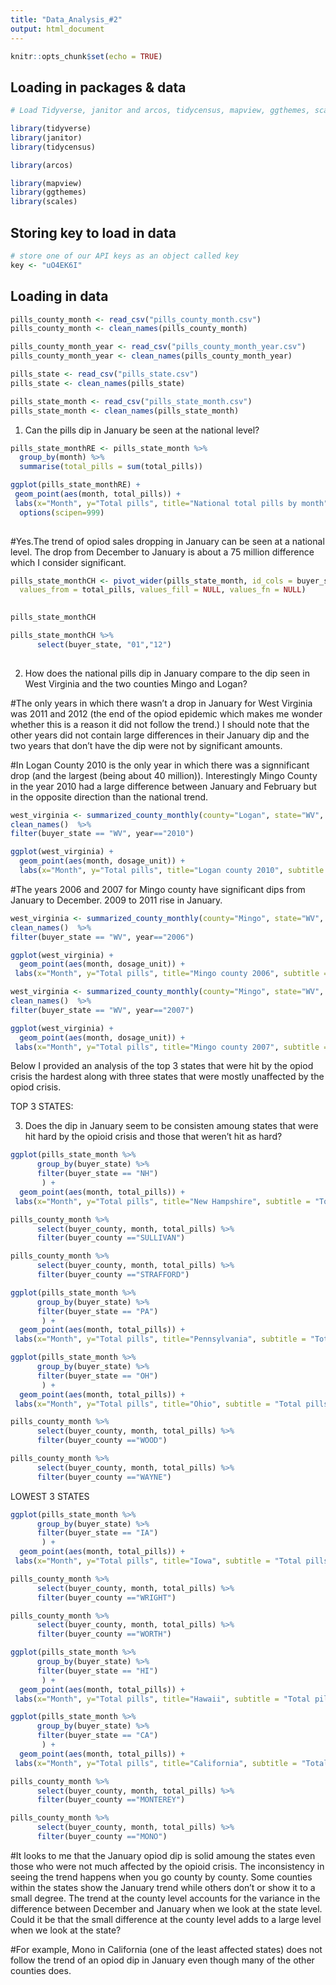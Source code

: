 ```yaml
---
title: "Data_Analysis_#2"
output: html_document
---
```


```r
knitr::opts_chunk$set(echo = TRUE)
```

## Loading in packages & data


```r

# Load Tidyverse, janitor and arcos, tidycensus, mapview, ggthemes, scales

library(tidyverse)
library(janitor)
library(tidycensus)

library(arcos)

library(mapview)
library(ggthemes)
library(scales)

```

## Storing key to load in data

```r
# store one of our API keys as an object called key
key <- "uO4EK6I"
```

## Loading in data

```r

pills_county_month <- read_csv("pills_county_month.csv")
pills_county_month <- clean_names(pills_county_month)

pills_county_month_year <- read_csv("pills_county_month_year.csv")
pills_county_month_year <- clean_names(pills_county_month_year)

pills_state <- read_csv("pills_state.csv")
pills_state <- clean_names(pills_state)

pills_state_month <- read_csv("pills_state_month.csv")
pills_state_month <- clean_names(pills_state_month)

```

1. Can the pills dip in January be seen at the national level?
 

```r

pills_state_monthRE <- pills_state_month %>%
  group_by(month) %>%
  summarise(total_pills = sum(total_pills)) 

ggplot(pills_state_monthRE) +
 geom_point(aes(month, total_pills)) +
 labs(x="Month", y="Total pills", title="National total pills by month", subtitle = "All U.S. states total pills by month", caption = "Source: DEA ARCOS database, via Washington Post")
  options(scipen=999)
 
```

#Yes.The trend of opiod sales dropping in January can be seen at a national level. The drop from December to January is about a 75 million difference which I consider significant.



```r

pills_state_monthCH <- pivot_wider(pills_state_month, id_cols = buyer_state, names_from = month,
  values_from = total_pills, values_fill = NULL, values_fn = NULL) 
 
```   

```r

pills_state_monthCH 
```


```r

pills_state_monthCH %>%
      select(buyer_state, "01","12") 
      
```

2. How does the national pills dip in January compare to the dip seen in West Virginia and the two counties Mingo and Logan?

#The only years in which there wasn't a drop in January for West Virginia was 2011 and 2012 (the end of the opiod epidemic which makes me wonder whether this is a reason it did not follow the trend.) I should note that the other years did not contain large differences in their January dip and the two years that don't have the dip were not by significant amounts.  

#In Logan County 2010 is the only year in which there was a signnificant drop (and the largest (being about 40 million)). Interestingly Mingo County in the year 2010 had a large difference between January and February but in the opposite direction than the national trend. 

```r

west_virginia <- summarized_county_monthly(county="Logan", state="WV", key = key) %>%
clean_names()  %>%
filter(buyer_state == "WV", year=="2010")

ggplot(west_virginia) +
  geom_point(aes(month, dosage_unit)) +
  labs(x="Month", y="Total pills", title="Logan county 2010", subtitle = "Total pills shipped to West Virginia by month in 2010", caption = "Source: DEA ARCOS database, via Washington Post")

```

#The years 2006 and 2007 for Mingo county have significant dips from January to December. 2009 to 2011 rise in January. 


```r

west_virginia <- summarized_county_monthly(county="Mingo", state="WV", key = key) %>%
clean_names()  %>%
filter(buyer_state == "WV", year=="2006")

ggplot(west_virginia) +
  geom_point(aes(month, dosage_unit)) +
 labs(x="Month", y="Total pills", title="Mingo county 2006", subtitle = "Total pills shipped to West Virginia by month in 2006", caption = "Source: DEA ARCOS database, via Washington Post")


```

```r

west_virginia <- summarized_county_monthly(county="Mingo", state="WV", key = key) %>%
clean_names()  %>%
filter(buyer_state == "WV", year=="2007")

ggplot(west_virginia) +
  geom_point(aes(month, dosage_unit)) +
 labs(x="Month", y="Total pills", title="Mingo county 2007", subtitle = "Total pills shipped to West Virginia by month in 2007", caption = "Source: DEA ARCOS database, via Washington Post")


```

Below I provided an analysis of the top 3 states that were hit by the opiod crisis the hardest along with three states that were mostly unaffected by the opiod crisis. 

 
TOP 3 STATES:


3. Does the dip in January seem to be consisten amoung states that were hit hard by the opioid crisis and those that weren't hit as hard?




```r
ggplot(pills_state_month %>%
      group_by(buyer_state) %>%
      filter(buyer_state == "NH") 
       ) +
  geom_point(aes(month, total_pills)) +
 labs(x="Month", y="Total pills", title="New Hampshire", subtitle = "Total pills shipped to New Hampshire by month (2006-2012)", caption = "Source: DEA ARCOS database, via Washington Post")


```

```r

pills_county_month %>%
      select(buyer_county, month, total_pills) %>%
      filter(buyer_county =="SULLIVAN")

```

```r

pills_county_month %>%
      select(buyer_county, month, total_pills) %>%
      filter(buyer_county =="STRAFFORD")

```



```r
ggplot(pills_state_month %>%
      group_by(buyer_state) %>%
      filter(buyer_state == "PA") 
       ) +
  geom_point(aes(month, total_pills)) +
 labs(x="Month", y="Total pills", title="Pennsylvania", subtitle = "Total pills shipped to Pennsylvania by month (2006-2012)", caption = "Source: DEA ARCOS database, via Washington Post")


```


```r
ggplot(pills_state_month %>%
      group_by(buyer_state) %>%
      filter(buyer_state == "OH") 
       ) +
  geom_point(aes(month, total_pills)) +
 labs(x="Month", y="Total pills", title="Ohio", subtitle = "Total pills shipped to Ohio by month (2006-2012)", caption = "Source: DEA ARCOS database, via Washington Post")


```

```r

pills_county_month %>%
      select(buyer_county, month, total_pills) %>%
      filter(buyer_county =="WOOD")

```

```r

pills_county_month %>%
      select(buyer_county, month, total_pills) %>%
      filter(buyer_county =="WAYNE")

```



LOWEST 3 STATES

```r
ggplot(pills_state_month %>%
      group_by(buyer_state) %>%
      filter(buyer_state == "IA") 
       ) +
  geom_point(aes(month, total_pills)) +
 labs(x="Month", y="Total pills", title="Iowa", subtitle = "Total pills shipped to Iowa by month (2006-2012)", caption = "Source: DEA ARCOS database, via Washington Post")

```

```r

pills_county_month %>%
      select(buyer_county, month, total_pills) %>%
      filter(buyer_county =="WRIGHT")

```

```r

pills_county_month %>%
      select(buyer_county, month, total_pills) %>%
      filter(buyer_county =="WORTH")

```




```r
ggplot(pills_state_month %>%
      group_by(buyer_state) %>%
      filter(buyer_state == "HI") 
       ) +
  geom_point(aes(month, total_pills)) +
 labs(x="Month", y="Total pills", title="Hawaii", subtitle = "Total pills shipped to Hawaii by month (2006-2012)", caption = "Source: DEA ARCOS database, via Washington Post")


```


```r
ggplot(pills_state_month %>%
      group_by(buyer_state) %>%
      filter(buyer_state == "CA") 
       ) +
  geom_point(aes(month, total_pills)) +
 labs(x="Month", y="Total pills", title="California", subtitle = "Total pills shipped to California by month (2006-2012)", caption = "Source: DEA ARCOS database, via Washington Post")


```

```r

pills_county_month %>%
      select(buyer_county, month, total_pills) %>%
      filter(buyer_county =="MONTEREY")

```

```r

pills_county_month %>%
      select(buyer_county, month, total_pills) %>%
      filter(buyer_county =="MONO")

```

#It looks to me that the January opiod dip is solid amoung the states even those who were not much affected by the opioid crisis. The inconsistency in seeing the trend happens when you go county by county. Some counties within the states show the January trend while others don't or show it to a small degree. The trend at the county level accounts for the variance in the difference between December and January when we look at the state level. Could it be that the small difference at the county level adds to a large level when we look at the state?


#For example, Mono in California (one of the least affected states) does not follow the trend of an opiod dip in January even though many of the other counties does.